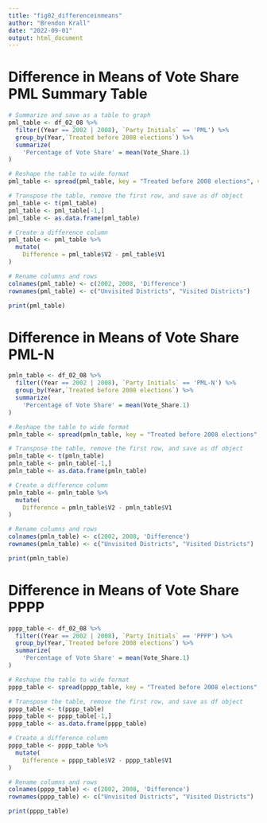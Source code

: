```yaml
---
title: "fig02_differenceinmeans"
author: "Brendon Krall"
date: "2022-09-01"
output: html_document
---
```


# Difference in Means of Vote Share PML Summary Table
```r
# Summarize and save as a table to graph 
pml_table <- df_02_08 %>% 
  filter((Year == 2002 | 2008), `Party Initials` == 'PML') %>%
  group_by(Year,`Treated before 2008 elections`) %>%
  summarize(
    'Percentage of Vote Share' = mean(Vote_Share.1)
)

# Reshape the table to wide format
pml_table <- spread(pml_table, key = "Treated before 2008 elections", value = 'Percentage of Vote Share')

# Transpose the table, remove the first row, and save as df object
pml_table <- t(pml_table)
pml_table <- pml_table[-1,]
pml_table <- as.data.frame(pml_table)

# Create a difference column
pml_table <- pml_table %>%
  mutate(
    Difference = pml_table$V2 - pml_table$V1
)

# Rename columns and rows
colnames(pml_table) <- c(2002, 2008, 'Difference')
rownames(pml_table) <- c("Unvisited Districts", "Visited Districts")

print(pml_table)
```


# Difference in Means of Vote Share PML-N
```r
pmln_table <- df_02_08 %>% 
  filter((Year == 2002 | 2008), `Party Initials` == 'PML-N') %>%
  group_by(Year,`Treated before 2008 elections`) %>%
  summarize(
    'Percentage of Vote Share' = mean(Vote_Share.1)
)

# Reshape the table to wide format
pmln_table <- spread(pmln_table, key = "Treated before 2008 elections", value = 'Percentage of Vote Share')

# Transpose the table, remove the first row, and save as df object
pmln_table <- t(pmln_table)
pmln_table <- pmln_table[-1,]
pmln_table <- as.data.frame(pmln_table)

# Create a difference column
pmln_table <- pmln_table %>%
  mutate(
    Difference = pmln_table$V2 - pmln_table$V1
)

# Rename columns and rows
colnames(pmln_table) <- c(2002, 2008, 'Difference')
rownames(pmln_table) <- c("Unvisited Districts", "Visited Districts")

print(pmln_table)
```


# Difference in Means of Vote Share PPPP
```r
pppp_table <- df_02_08 %>% 
  filter((Year == 2002 | 2008), `Party Initials` == 'PPPP') %>%
  group_by(Year,`Treated before 2008 elections`) %>%
  summarize(
    'Percentage of Vote Share' = mean(Vote_Share.1)
)

# Reshape the table to wide format
pppp_table <- spread(pppp_table, key = "Treated before 2008 elections", value = 'Percentage of Vote Share')

# Transpose the table, remove the first row, and save as df object
pppp_table <- t(pppp_table)
pppp_table <- pppp_table[-1,]
pppp_table <- as.data.frame(pppp_table)

# Create a difference column
pppp_table <- pppp_table %>%
  mutate(
    Difference = pppp_table$V2 - pppp_table$V1
)

# Rename columns and rows
colnames(pppp_table) <- c(2002, 2008, 'Difference')
rownames(pppp_table) <- c("Unvisited Districts", "Visited Districts")

print(pppp_table)
```
